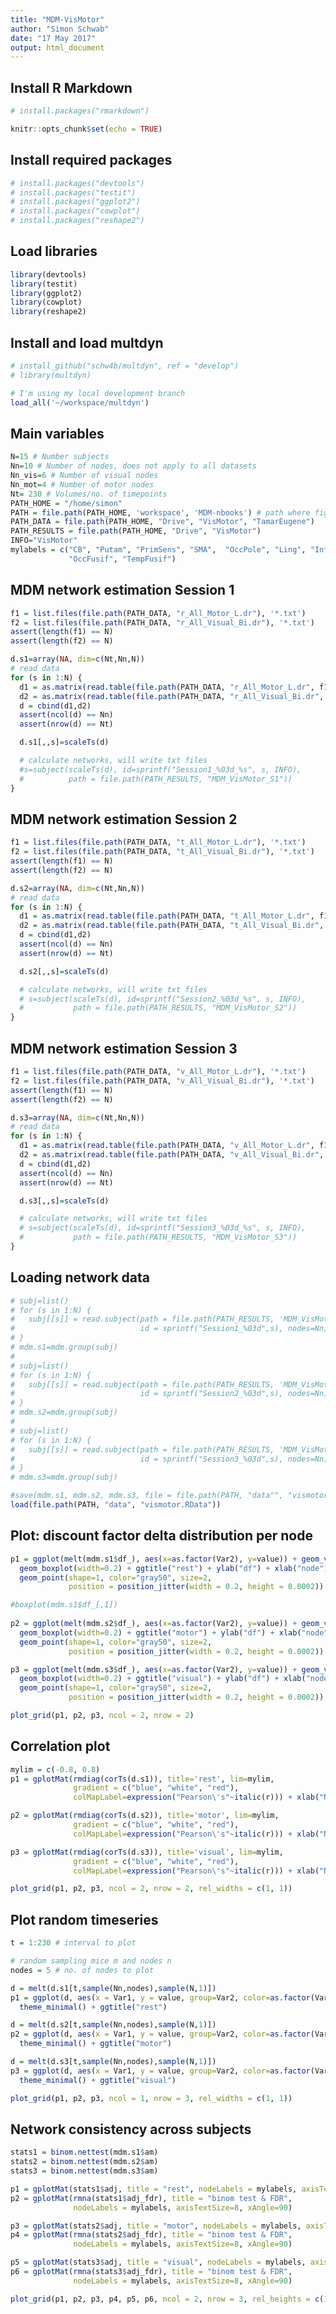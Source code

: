 ```yaml
---
title: "MDM-VisMotor"
author: "Simon Schwab"
date: "17 May 2017"
output: html_document
---
```


## Install R Markdown 
```r
# install.packages("rmarkdown")
```

```r
knitr::opts_chunk$set(echo = TRUE)
```

## Install required packages 
```r
# install.packages("devtools")
# install.packages("testit")
# install.packages("ggplot2")
# install.packages("cowplot")
# install.packages("reshape2")
```

## Load libraries 
```r
library(devtools)
library(testit)
library(ggplot2)
library(cowplot)
library(reshape2)
```

## Install and load multdyn 
```r
# install_github("schw4b/multdyn", ref = "develop")
# library(multdyn)

# I'm using my local development branch
load_all('~/workspace/multdyn')
```

## Main variables 
```r
N=15 # Number subjects
Nn=10 # Number of nodes, does not apply to all datasets
Nn_vis=6 # Number of visual nodes
Nn_mot=4 # Number of motor nodes
Nt= 230 # Volumes/no. of timepoints
PATH_HOME = "/home/simon"
PATH = file.path(PATH_HOME, 'workspace', 'MDM-nbooks') # path where figures will be stored
PATH_DATA = file.path(PATH_HOME, "Drive", "VisMotor", "TamarEugene")
PATH_RESULTS = file.path(PATH_HOME, "Drive", "VisMotor")
INFO="VisMotor"
mylabels = c("CB", "Putam", "PrimSens", "SMA",  "OccPole", "Ling", "InfLat", "PostLat",
             "OccFusif", "TempFusif")
```

## MDM network estimation Session 1
```r
f1 = list.files(file.path(PATH_DATA, "r_All_Motor_L.dr"), '*.txt')
f2 = list.files(file.path(PATH_DATA, "r_All_Visual_Bi.dr"), '*.txt')
assert(length(f1) == N)
assert(length(f2) == N)

d.s1=array(NA, dim=c(Nt,Nn,N))
# read data
for (s in 1:N) {
  d1 = as.matrix(read.table(file.path(PATH_DATA, "r_All_Motor_L.dr", f1[s])))
  d2 = as.matrix(read.table(file.path(PATH_DATA, "r_All_Visual_Bi.dr", f2[s])))
  d = cbind(d1,d2)
  assert(ncol(d) == Nn)
  assert(nrow(d) == Nt)

  d.s1[,,s]=scaleTs(d)

  # calculate networks, will write txt files
  #s=subject(scaleTs(d), id=sprintf("Session1_%03d_%s", s, INFO),
  #          path = file.path(PATH_RESULTS, "MDM_VisMotor_S1"))
}
```

## MDM network estimation Session 2
```r
f1 = list.files(file.path(PATH_DATA, "t_All_Motor_L.dr"), '*.txt')
f2 = list.files(file.path(PATH_DATA, "t_All_Visual_Bi.dr"), '*.txt')
assert(length(f1) == N)
assert(length(f2) == N)

d.s2=array(NA, dim=c(Nt,Nn,N))
# read data
for (s in 1:N) {
  d1 = as.matrix(read.table(file.path(PATH_DATA, "t_All_Motor_L.dr", f1[s])))
  d2 = as.matrix(read.table(file.path(PATH_DATA, "t_All_Visual_Bi.dr", f2[s])))
  d = cbind(d1,d2)
  assert(ncol(d) == Nn)
  assert(nrow(d) == Nt)

  d.s2[,,s]=scaleTs(d)

  # calculate networks, will write txt files
  # s=subject(scaleTs(d), id=sprintf("Session2_%03d_%s", s, INFO),
  #           path = file.path(PATH_RESULTS, "MDM_VisMotor_S2"))
}
```

## MDM network estimation Session 3
```r
f1 = list.files(file.path(PATH_DATA, "v_All_Motor_L.dr"), '*.txt')
f2 = list.files(file.path(PATH_DATA, "v_All_Visual_Bi.dr"), '*.txt')
assert(length(f1) == N)
assert(length(f2) == N)

d.s3=array(NA, dim=c(Nt,Nn,N))
# read data
for (s in 1:N) {
  d1 = as.matrix(read.table(file.path(PATH_DATA, "v_All_Motor_L.dr", f1[s])))
  d2 = as.matrix(read.table(file.path(PATH_DATA, "v_All_Visual_Bi.dr", f2[s])))
  d = cbind(d1,d2)
  assert(ncol(d) == Nn)
  assert(nrow(d) == Nt)

  d.s3[,,s]=scaleTs(d)

  # calculate networks, will write txt files
  # s=subject(scaleTs(d), id=sprintf("Session3_%03d_%s", s, INFO),
  #           path = file.path(PATH_RESULTS, "MDM_VisMotor_S3"))
}
```

## Loading network data
```r
# subj=list()
# for (s in 1:N) {
#   subj[[s]] = read.subject(path = file.path(PATH_RESULTS, 'MDM_VisMotor_S1'),
#                            id = sprintf("Session1_%03d",s), nodes=Nn)
# }
# mdm.s1=mdm.group(subj)
# 
# subj=list()
# for (s in 1:N) {
#   subj[[s]] = read.subject(path = file.path(PATH_RESULTS, 'MDM_VisMotor_S2'),
#                            id = sprintf("Session2_%03d",s), nodes=Nn)
# }
# mdm.s2=mdm.group(subj)
# 
# subj=list()
# for (s in 1:N) {
#   subj[[s]] = read.subject(path = file.path(PATH_RESULTS, 'MDM_VisMotor_S3'),
#                            id = sprintf("Session3_%03d",s), nodes=Nn)
# }
# mdm.s3=mdm.group(subj)

#save(mdm.s1, mdm.s2, mdm.s3, file = file.path(PATH, "data"", "vismotor.RData"))
load(file.path(PATH, "data", "vismotor.RData"))

```

## Plot: discount factor delta distribution per node
```r

p1 = ggplot(melt(mdm.s1$df_), aes(x=as.factor(Var2), y=value)) + geom_violin() + 
  geom_boxplot(width=0.2) + ggtitle("rest") + ylab("df") + xlab("node") +
  geom_point(shape=1, color="gray50", size=2,
             position = position_jitter(width = 0.2, height = 0.0002))

#boxplot(mdm.s1$df_[,1])
  
p2 = ggplot(melt(mdm.s2$df_), aes(x=as.factor(Var2), y=value)) + geom_violin() + 
  geom_boxplot(width=0.2) + ggtitle("motor") + ylab("df") + xlab("node") +
  geom_point(shape=1, color="gray50", size=2,
             position = position_jitter(width = 0.2, height = 0.0002))

p3 = ggplot(melt(mdm.s3$df_), aes(x=as.factor(Var2), y=value)) + geom_violin() + 
  geom_boxplot(width=0.2) + ggtitle("visual") + ylab("df") + xlab("node") +
  geom_point(shape=1, color="gray50", size=2,
             position = position_jitter(width = 0.2, height = 0.0002))

plot_grid(p1, p2, p3, ncol = 2, nrow = 2)
```

## Correlation plot
```r
mylim = c(-0.8, 0.8)
p1 = gplotMat(rmdiag(corTs(d.s1)), title='rest', lim=mylim,
              gradient = c("blue", "white", "red"),
              colMapLabel=expression("Pearson\'s"~italic(r))) + xlab("Node") + ylab("Node")

p2 = gplotMat(rmdiag(corTs(d.s2)), title='motor', lim=mylim,
              gradient = c("blue", "white", "red"),
              colMapLabel=expression("Pearson\'s"~italic(r))) + xlab("Node") + ylab("Node")

p3 = gplotMat(rmdiag(corTs(d.s3)), title='visual', lim=mylim,
              gradient = c("blue", "white", "red"),
              colMapLabel=expression("Pearson\'s"~italic(r))) + xlab("Node") + ylab("Node")

plot_grid(p1, p2, p3, ncol = 2, nrow = 2, rel_widths = c(1, 1))

```

## Plot random timeseries
```r
t = 1:230 # interval to plot

# random sampling mice m and nodes n
nodes = 5 # no. of nodes to plot

d = melt(d.s1[t,sample(Nn,nodes),sample(N,1)])
p1 = ggplot(d, aes(x = Var1, y = value, group=Var2, color=as.factor(Var2))) + geom_line() +
  theme_minimal() + ggtitle("rest")

d = melt(d.s2[t,sample(Nn,nodes),sample(N,1)])
p2 = ggplot(d, aes(x = Var1, y = value, group=Var2, color=as.factor(Var2))) + geom_line() +
  theme_minimal() + ggtitle("motor")

d = melt(d.s3[t,sample(Nn,nodes),sample(N,1)])
p3 = ggplot(d, aes(x = Var1, y = value, group=Var2, color=as.factor(Var2))) + geom_line() +
  theme_minimal() + ggtitle("visual")

plot_grid(p1, p2, p3, ncol = 1, nrow = 3, rel_widths = c(1, 1))
```

## Network consistency across subjects
```r

stats1 = binom.nettest(mdm.s1$am)
stats2 = binom.nettest(mdm.s2$am)
stats3 = binom.nettest(mdm.s3$am)

p1 = gplotMat(stats1$adj, title = "rest", nodeLabels = mylabels, axisTextSize=8, xAngle=90)
p2 = gplotMat(rmna(stats1$adj_fdr), title = "binom test & FDR",
              nodeLabels = mylabels, axisTextSize=8, xAngle=90)

p3 = gplotMat(stats2$adj, title = "motor", nodeLabels = mylabels, axisTextSize=8, xAngle=90)
p4 = gplotMat(rmna(stats2$adj_fdr), title = "binom test & FDR",
              nodeLabels = mylabels, axisTextSize=8, xAngle=90)

p5 = gplotMat(stats3$adj, title = "visual", nodeLabels = mylabels, axisTextSize=8, xAngle=90)
p6 = gplotMat(rmna(stats3$adj_fdr), title = "binom test & FDR",
              nodeLabels = mylabels, axisTextSize=8, xAngle=90)

plot_grid(p1, p2, p3, p4, p5, p6, ncol = 2, nrow = 3, rel_heights = c(1,1,1))

```




